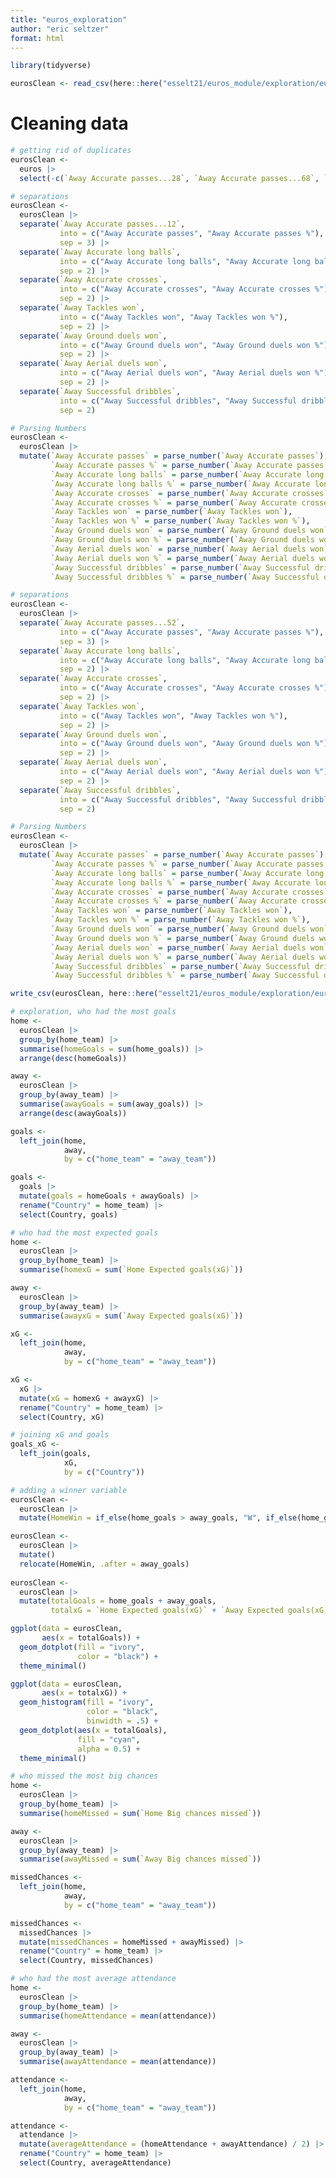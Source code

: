```yaml
---
title: "euros_exploration"
author: "eric seltzer"
format: html
---
```


```r
library(tidyverse)
```

```r
eurosClean <- read_csv(here::here("esselt21/euros_module/exploration/eurosClean.csv"))
```

# Cleaning data
```r
# getting rid of duplicates
eurosClean <-
  euros |>
  select(-c(`Away Accurate passes...28`, `Away Accurate passes...68`, `Away Total shots.`, `Away Expected goals (xG)`, `Away Shots on target.`, `Away Expected goals (xG)`, `Away Shots on target.`, `Away Shots on target.`))
```

```r
# separations
eurosClean <-
  eurosClean |>
  separate(`Away Accurate passes...12`,
           into = c("Away Accurate passes", "Away Accurate passes %"),
           sep = 3) |>
  separate(`Away Accurate long balls`,
           into = c("Away Accurate long balls", "Away Accurate long balls %"),
           sep = 2) |>
  separate(`Away Accurate crosses`,
           into = c("Away Accurate crosses", "Away Accurate crosses %"),
           sep = 2) |>
  separate(`Away Tackles won`,
           into = c("Away Tackles won", "Away Tackles won %"),
           sep = 2) |>
  separate(`Away Ground duels won`,
           into = c("Away Ground duels won", "Away Ground duels won %"),
           sep = 2) |>
  separate(`Away Aerial duels won`,
           into = c("Away Aerial duels won", "Away Aerial duels won %"),
           sep = 2) |>
  separate(`Away Successful dribbles`,
           into = c("Away Successful dribbles", "Away Successful dribbles %"),
           sep = 2)
```

```r
# Parsing Numbers
eurosClean <-
  eurosClean |>
  mutate(`Away Accurate passes` = parse_number(`Away Accurate passes`),
         `Away Accurate passes %` = parse_number(`Away Accurate passes %`),
         `Away Accurate long balls` = parse_number(`Away Accurate long balls`),
         `Away Accurate long balls %` = parse_number(`Away Accurate long balls %`),
         `Away Accurate crosses` = parse_number(`Away Accurate crosses`),
         `Away Accurate crosses %` = parse_number(`Away Accurate crosses %`),
         `Away Tackles won` = parse_number(`Away Tackles won`),
         `Away Tackles won %` = parse_number(`Away Tackles won %`),
         `Away Ground duels won` = parse_number(`Away Ground duels won`),
         `Away Ground duels won %` = parse_number(`Away Ground duels won %`),
         `Away Aerial duels won` = parse_number(`Away Aerial duels won`),
         `Away Aerial duels won %` = parse_number(`Away Aerial duels won %`),
         `Away Successful dribbles` = parse_number(`Away Successful dribbles`),
         `Away Successful dribbles %` = parse_number(`Away Successful dribbles %`))
```

```r
# separations
eurosClean <-
  eurosClean |>
  separate(`Away Accurate passes...52`,
           into = c("Away Accurate passes", "Away Accurate passes %"),
           sep = 3) |>
  separate(`Away Accurate long balls`,
           into = c("Away Accurate long balls", "Away Accurate long balls %"),
           sep = 2) |>
  separate(`Away Accurate crosses`,
           into = c("Away Accurate crosses", "Away Accurate crosses %"),
           sep = 2) |>
  separate(`Away Tackles won`,
           into = c("Away Tackles won", "Away Tackles won %"),
           sep = 2) |>
  separate(`Away Ground duels won`,
           into = c("Away Ground duels won", "Away Ground duels won %"),
           sep = 2) |>
  separate(`Away Aerial duels won`,
           into = c("Away Aerial duels won", "Away Aerial duels won %"),
           sep = 2) |>
  separate(`Away Successful dribbles`,
           into = c("Away Successful dribbles", "Away Successful dribbles %"),
           sep = 2)
```

```r
# Parsing Numbers
eurosClean <-
  eurosClean |>
  mutate(`Away Accurate passes` = parse_number(`Away Accurate passes`),
         `Away Accurate passes %` = parse_number(`Away Accurate passes %`),
         `Away Accurate long balls` = parse_number(`Away Accurate long balls`),
         `Away Accurate long balls %` = parse_number(`Away Accurate long balls %`),
         `Away Accurate crosses` = parse_number(`Away Accurate crosses`),
         `Away Accurate crosses %` = parse_number(`Away Accurate crosses %`),
         `Away Tackles won` = parse_number(`Away Tackles won`),
         `Away Tackles won %` = parse_number(`Away Tackles won %`),
         `Away Ground duels won` = parse_number(`Away Ground duels won`),
         `Away Ground duels won %` = parse_number(`Away Ground duels won %`),
         `Away Aerial duels won` = parse_number(`Away Aerial duels won`),
         `Away Aerial duels won %` = parse_number(`Away Aerial duels won %`),
         `Away Successful dribbles` = parse_number(`Away Successful dribbles`),
         `Away Successful dribbles %` = parse_number(`Away Successful dribbles %`))
```

```r
write_csv(eurosClean, here::here("esselt21/euros_module/exploration/eurosClean.csv"))
```

```r
# exploration, who had the most goals
home <-
  eurosClean |>
  group_by(home_team) |>
  summarise(homeGoals = sum(home_goals)) |>
  arrange(desc(homeGoals))

away <-
  eurosClean |>
  group_by(away_team) |>
  summarise(awayGoals = sum(away_goals)) |>
  arrange(desc(awayGoals))

goals <-
  left_join(home,
            away,
            by = c("home_team" = "away_team"))

goals <-
  goals |>
  mutate(goals = homeGoals + awayGoals) |>
  rename("Country" = home_team) |>
  select(Country, goals)
```

```r
# who had the most expected goals
home <-
  eurosClean |>
  group_by(home_team) |>
  summarise(homexG = sum(`Home Expected goals(xG)`))

away <-
  eurosClean |>
  group_by(away_team) |>
  summarise(awayxG = sum(`Away Expected goals(xG)`))

xG <-
  left_join(home,
            away,
            by = c("home_team" = "away_team"))

xG <-
  xG |>
  mutate(xG = homexG + awayxG) |>
  rename("Country" = home_team) |>
  select(Country, xG)
```

```r
# joining xG and goals
goals_xG <-
  left_join(goals,
            xG,
            by = c("Country"))
```

```r
# adding a winner variable
eurosClean <-
  eurosClean |>
  mutate(HomeWin = if_else(home_goals > away_goals, "W", if_else(home_goals < away_goals, "L", "D")))

eurosClean <-
  eurosClean |>
  mutate()
  relocate(HomeWin, .after = away_goals)
  
eurosClean <-
  eurosClean |>
  mutate(totalGoals = home_goals + away_goals,
         totalxG = `Home Expected goals(xG)` + `Away Expected goals(xG)`)
```

```r
ggplot(data = eurosClean,
       aes(x = totalGoals)) +
  geom_dotplot(fill = "ivory",
               color = "black") +
  theme_minimal()

ggplot(data = eurosClean,
       aes(x = totalxG)) +
  geom_histogram(fill = "ivory",
                 color = "black",
                 binwidth = .5) +
  geom_dotplot(aes(x = totalGoals),
               fill = "cyan",
               alpha = 0.5) +
  theme_minimal()
```

```r
# who missed the most big chances
home <-
  eurosClean |>
  group_by(home_team) |>
  summarise(homeMissed = sum(`Home Big chances missed`))

away <-
  eurosClean |>
  group_by(away_team) |>
  summarise(awayMissed = sum(`Away Big chances missed`))

missedChances <-
  left_join(home,
            away,
            by = c("home_team" = "away_team"))

missedChances <-
  missedChances |>
  mutate(missedChances = homeMissed + awayMissed) |>
  rename("Country" = home_team) |>
  select(Country, missedChances)
```

```r
# who had the most average attendance
home <-
  eurosClean |>
  group_by(home_team) |>
  summarise(homeAttendance = mean(attendance))

away <-
  eurosClean |>
  group_by(away_team) |>
  summarise(awayAttendance = mean(attendance))

attendance <-
  left_join(home,
            away,
            by = c("home_team" = "away_team"))

attendance <-
  attendance |>
  mutate(averageAttendance = (homeAttendance + awayAttendance) / 2) |>
  rename("Country" = home_team) |>
  select(Country, averageAttendance)
```

